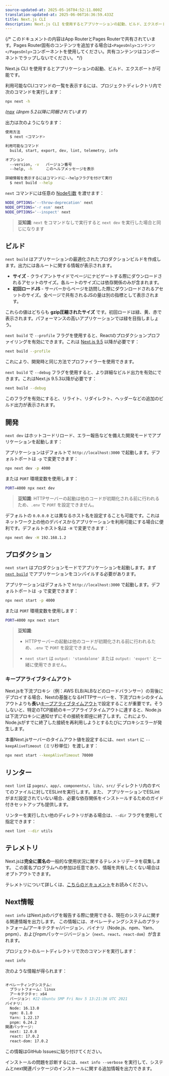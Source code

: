 ```yaml
---
source-updated-at: 2025-05-16T04:52:11.000Z
translation-updated-at: 2025-06-06T16:36:59.433Z
title: Next.js CLI
description: Next.js CLI を使用するとアプリケーションの起動、ビルド、エクスポートが可能です。詳細についてはこちらをご覧ください。
---
```


{/* このドキュメントの内容はApp RouterとPages Routerで共有されています。Pages Router固有のコンテンツを追加する場合は`<PagesOnly>コンテンツ</PagesOnly>`コンポーネントを使用してください。共有コンテンツはコンポーネントでラップしないでください。 */}

Next.js CLI を使用するとアプリケーションの起動、ビルド、エクスポートが可能です。

利用可能なCLIコマンドの一覧を表示するには、プロジェクトディレクトリ内で次のコマンドを実行します：

```bash filename="ターミナル"
npx next -h
```

_([npx](https://medium.com/@maybekatz/introducing-npx-an-npm-package-runner-55f7d4bd282b) はnpm 5.2以降に同梱されています)_

出力は次のようになります：

```bash filename="ターミナル"
使用方法
  $ next <コマンド>

利用可能なコマンド
  build, start, export, dev, lint, telemetry, info

オプション
  --version, -v   バージョン番号
  --help, -h      このヘルプメッセージを表示

詳細情報を表示するにはコマンドに--helpフラグを付けて実行
  $ next build --help
```

`next` コマンドには任意の [Node引数](https://nodejs.org/api/cli.html#cli_node_options_options) を渡せます：

```bash filename="ターミナル"
NODE_OPTIONS='--throw-deprecation' next
NODE_OPTIONS='-r esm' next
NODE_OPTIONS='--inspect' next
```

> **豆知識**: `next` をコマンドなしで実行すると `next dev` を実行した場合と同じになります

## ビルド

`next build` はアプリケーションの最適化されたプロダクションビルドを作成します。出力には各ルートに関する情報が表示されます。

- **サイズ** - クライアントサイドでページにナビゲートする際にダウンロードされるアセットのサイズ。各ルートのサイズには依存関係のみが含まれます。
- **初回ロードJS** - サーバーからページを訪問した際にダウンロードされるアセットのサイズ。全ページで共有されるJSの量は別の指標として表示されます。

これらの値はどちらも **gzip圧縮されたサイズ** です。初回ロードは緑、黄、赤で表示されます。パフォーマンスの高いアプリケーションでは緑を目指しましょう。

`next build` で `--profile` フラグを使用すると、Reactのプロダクションプロファイリングを有効にできます。これは [Next.js 9.5](https://nextjs.org/blog/next-9-5) 以降が必要です：

```bash filename="ターミナル"
next build --profile
```

これにより、開発時と同じ方法でプロファイラーを使用できます。

`next build` で `--debug` フラグを使用すると、より詳細なビルド出力を有効にできます。これはNext.js 9.5.3以降が必要です：

```bash filename="ターミナル"
next build --debug
```

このフラグを有効にすると、リライト、リダイレクト、ヘッダーなどの追加のビルド出力が表示されます。

## 開発

`next dev` はホットコードリロード、エラー報告などを備えた開発モードでアプリケーションを起動します：

アプリケーションはデフォルトで `http://localhost:3000` で起動します。デフォルトポートは `-p` で変更できます：

```bash filename="ターミナル"
npx next dev -p 4000
```

または `PORT` 環境変数を使用します：

```bash filename="ターミナル"
PORT=4000 npx next dev
```

> **豆知識**: HTTPサーバーの起動は他のコードが初期化される前に行われるため、`.env` で `PORT` を設定できません。

デフォルトの `0.0.0.0` とは異なるホスト名を設定することも可能です。これはネットワーク上の他のデバイスからアプリケーションを利用可能にする場合に便利です。デフォルトホスト名は `-H` で変更できます：

```bash filename="ターミナル"
npx next dev -H 192.168.1.2
```

## プロダクション

`next start` はプロダクションモードでアプリケーションを起動します。まず [`next build`](#ビルド) でアプリケーションをコンパイルする必要があります。

アプリケーションはデフォルトで `http://localhost:3000` で起動します。デフォルトポートは `-p` で変更できます：

```bash filename="ターミナル"
npx next start -p 4000
```

または `PORT` 環境変数を使用します：

```bash filename="ターミナル"
PORT=4000 npx next start
```

> **豆知識**:
>
> - HTTPサーバーの起動は他のコードが初期化される前に行われるため、`.env` で `PORT` を設定できません。
>
> - `next start` は `output: 'standalone'` または `output: 'export'` と一緒に使用できません。

### キープアライブタイムアウト

Next.jsを下流プロキシ（例：AWS ELB/ALBなどのロードバランサー）の背後にデプロイする場合、Nextの基盤となるHTTPサーバーを、下流プロキシのタイムアウトよりも**長い**[キープアライブタイムアウト](https://nodejs.org/api/http.html#http_server_keepalivetimeout)で設定することが重要です。そうしないと、特定のTCP接続のキープアライブタイムアウトに達すると、Node.jsは下流プロキシに通知せずにその接続を即座に終了します。これにより、Node.jsがすでに終了した接続を再利用しようとするたびにプロキシエラーが発生します。

本番Next.jsサーバーのタイムアウト値を設定するには、`next start` に `--keepAliveTimeout`（ミリ秒単位）を渡します：

```bash filename="ターミナル"
npx next start --keepAliveTimeout 70000
```

## リンター

`next lint` は `pages/`、`app/`、`components/`、`lib/`、`src/` ディレクトリ内のすべてのファイルに対してESLintを実行します。また、
アプリケーションでESLintがまだ設定されていない場合、必要な依存関係をインストールするためのガイド付きセットアップも提供します。

リンターを実行したい他のディレクトリがある場合は、`--dir` フラグを使用して指定できます：

```bash filename="ターミナル"
next lint --dir utils
```

## テレメトリ

Next.jsは**完全に匿名の**一般的な使用状況に関するテレメトリデータを収集します。
この匿名プログラムへの参加は任意であり、情報を共有したくない場合はオプトアウトできます。

テレメトリについて詳しくは、[こちらのドキュメント](https://nextjs.org/telemetry/)をお読みください。

## Next情報

`next info` はNext.jsのバグを報告する際に使用できる、現在のシステムに関する関連情報を出力します。
この情報には、オペレーティングシステムのプラットフォーム/アーキテクチャ/バージョン、バイナリ（Node.js、npm、Yarn、pnpm）、およびnpmパッケージバージョン（`next`、`react`、`react-dom`）が含まれます。

プロジェクトのルートディレクトリで次のコマンドを実行します：

```bash filename="ターミナル"
next info
```

次のような情報が得られます：

```bash filename="ターミナル"

オペレーティングシステム:
  プラットフォーム: linux
  アーキテクチャ: x64
  バージョン: #22-Ubuntu SMP Fri Nov 5 13:21:36 UTC 2021
バイナリ:
  Node: 16.13.0
  npm: 8.1.0
  Yarn: 1.22.17
  pnpm: 6.24.2
関連パッケージ:
  next: 12.0.8
  react: 17.0.2
  react-dom: 17.0.2

```

この情報はGitHub Issuesに貼り付けてください。

インストールの問題を診断するには、`next info --verbose` を実行して、システムとnext関連パッケージのインストールに関する追加情報を出力できます。
